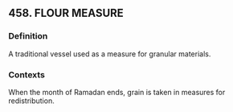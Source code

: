 ## 458. FLOUR MEASURE
### Definition
A traditional vessel used as a measure for granular materials.

### Contexts
When the month of Ramadan ends, grain is taken in measures for redistribution.

